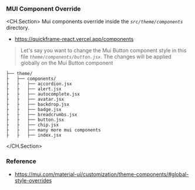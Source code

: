 ### MUI Component Override

<CH.Section>
Mui components override inside the _`src/theme/components`_ directory.

- https://quickframe-react.vercel.app/components

> Let's say you want to change the Mui Button component style in this file
> _`theme/components/button.jsx`_. The changes will be applied globally on the Mui
> Button component

```
├── theme/
├   ├── components/
├   ├   ├── accordion.jsx
├   ├   ├── alert.jsx
├   ├   ├── autocomplete.jsx
├   ├   ├── avatar.jsx
├   ├   ├── backdrop.jsx
├   ├   ├── badge.jsx
├   ├   ├── breadcrumbs.jsx
├   ├   ├── button.jsx
├   ├   ├── chip.jsx
├   ├   ├── many more mui components
├   ├   ├── index.jsx
```

</CH.Section>

### Reference

- https://mui.com/material-ui/customization/theme-components/#global-style-overrides
